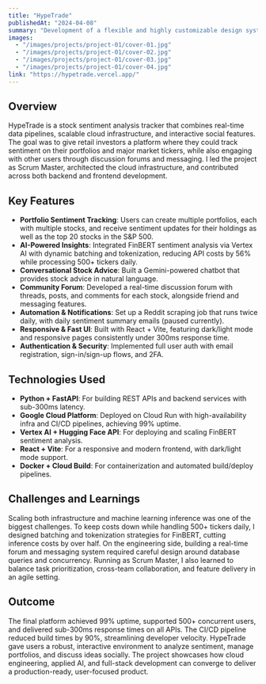 ```yaml
---
title: "HypeTrade"
publishedAt: "2024-04-08"
summary: "Development of a flexible and highly customizable design system using Next.js for front-end and Figma for design collaboration."
images:
  - "/images/projects/project-01/cover-01.jpg"
  - "/images/projects/project-01/cover-02.jpg"
  - "/images/projects/project-01/cover-03.jpg"
  - "/images/projects/project-01/cover-04.jpg"
link: "https://hypetrade.vercel.app/"
---
```


## Overview

HypeTrade is a stock sentiment analysis tracker that combines real-time data pipelines, scalable cloud infrastructure, and interactive social features. The goal was to give retail investors a platform where they could track sentiment on their portfolios and major market tickers, while also engaging with other users through discussion forums and messaging. I led the project as Scrum Master, architected the cloud infrastructure, and contributed across both backend and frontend development.

## Key Features

- **Portfolio Sentiment Tracking**: Users can create multiple portfolios, each with multiple stocks, and receive sentiment updates for their holdings as well as the top 20 stocks in the S&P 500.
- **AI-Powered Insights**: Integrated FinBERT sentiment analysis via Vertex AI with dynamic batching and tokenization, reducing API costs by 56% while processing 500+ tickers daily.
- **Conversational Stock Advice**: Built a Gemini-powered chatbot that provides stock advice in natural language.
- **Community Forum**: Developed a real-time discussion forum with threads, posts, and comments for each stock, alongside friend and messaging features.
- **Automation & Notifications**: Set up a Reddit scraping job that runs twice daily, with daily sentiment summary emails (paused currently).
- **Responsive & Fast UI**: Built with React + Vite, featuring dark/light mode and responsive pages consistently under 300ms response time.
- **Authentication & Security**: Implemented full user auth with email registration, sign-in/sign-up flows, and 2FA.

## Technologies Used

- **Python + FastAPI**: For building REST APIs and backend services with sub-300ms latency.
- **Google Cloud Platform**: Deployed on Cloud Run with high-availability infra and CI/CD pipelines, achieving 99% uptime.
- **Vertex AI + Hugging Face API**: For deploying and scaling FinBERT sentiment analysis.
- **React + Vite**: For a responsive and modern frontend, with dark/light mode support.
- **Docker + Cloud Build**: For containerization and automated build/deploy pipelines.

## Challenges and Learnings

Scaling both infrastructure and machine learning inference was one of the biggest challenges. To keep costs down while handling 500+ tickers daily, I designed batching and tokenization strategies for FinBERT, cutting inference costs by over half. On the engineering side, building a real-time forum and messaging system required careful design around database queries and concurrency. Running as Scrum Master, I also learned to balance task prioritization, cross-team collaboration, and feature delivery in an agile setting.

## Outcome

The final platform achieved 99% uptime, supported 500+ concurrent users, and delivered sub-300ms response times on all APIs. The CI/CD pipeline reduced build times by 90%, streamlining developer velocity. HypeTrade gave users a robust, interactive environment to analyze sentiment, manage portfolios, and discuss ideas socially. The project showcases how cloud engineering, applied AI, and full-stack development can converge to deliver a production-ready, user-focused product.